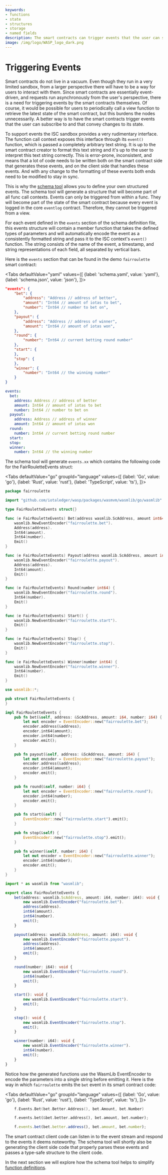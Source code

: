 ```yaml
---
keywords:
- functions
- state
- structures
- storage
- named fields
description: The smart contracts can trigger events that the user can subscribe to and that convey changes to its state.
image: /img/logo/WASP_logo_dark.png
---
```



# Triggering Events

Smart contracts do not live in a vacuum. Even though they run in a very limited
sandbox, from a larger perspective there will have to be a way for users to interact
with them. Since smart contracts are essentially event-driven, and requests run
asynchronously from the user's perspective, there is a need for triggering events by
the smart contracts themselves. Of course, it would be possible for users to
periodically call a view function to retrieve the latest state of the smart contract,
but this burdens the nodes unnecessarily. A better way is to have the smart contracts
trigger events that the user can subscribe to and that convey changes to its state.

To support events the ISC sandbox provides a very rudimentary interface. The function
call context exposes this interface through its `event()` function, which is passed a
completely arbitrary text string. It is up to the smart contract creator to format
this text string and it's up to the user to interpret this text string correctly. This
is error-prone, inconsistent, and means that a lot of code needs to be written both on
the smart contract side that generates these events, and on the client side that handles
these events. And with any change to the formatting of these events both ends need to be
modified to stay in sync.

This is why the [schema tool](usage.mdx) allows you to define your own structured events.
The schema tool will generate a structure that will become part of all func call contexts.
Events can only be triggered from within a func. They will become part of the state of the
smart contract because every event is logged in the core `eventlog` contract.
Therefore, they cannot be triggered from a view.

For each event defined in the `events` section of the schema definition file, this
events structure will contain a member function that takes the defined types of parameters
and will automatically encode the event as a consistently formatted string and pass it
to the ISC context's `event()` function. The string consists of the name of the event,
a timestamp, and string representations of each field, all separated by vertical bars.

Here is the `events` section that can be found in the demo `fairroulette` smart contract:

<Tabs defaultValue="yaml"
      values={[
          {label: 'schema.yaml', value: 'yaml'},
          {label: 'schema.json', value: 'json'},
      ]}>

<TabItem value="json">

```json
"events": {
    "bet": {
        "address": "Address // address of better",
        "amount": "Int64 // amount of iotas to bet",
        "number": "Int64 // number to bet on",
    },
    "payout": {
        "address": "Address // address of winner",
        "amount": "Int64 // amount of iotas won",
    },
    "round": {
        "number": "Int64 // current betting round number"
    },
    "start": {
    },
    "stop": {
    },
    "winner": {
        "number": "Int64 // the winning number"
    }
}
```

</TabItem>

<TabItem value="yaml">

```yaml
events:
  bet:
    address: Address // address of better
    amount: Int64 // amount of iotas to bet
    number: Int64 // number to bet on
  payout:
    address: Address // address of winner
    amount: Int64 // amount of iotas won
  round:
    number: Int64 // current betting round number
  start:
  stop:
  winner:
    number: Int64 // the winning number
```

</TabItem>
</Tabs>

The schema tool will generate `events.xx` which contains the following code for the
FairRouletteEvents struct:

<Tabs defaultValue="go"
      groupId="language"
      values={[
          {label: 'Go', value: 'go'},
          {label: 'Rust', value: 'rust'},
          {label: 'TypeScript', value: 'ts'},
      ]}>

<TabItem value="go">

```go
package fairroulette

import "github.com/iotaledger/wasp/packages/wasmvm/wasmlib/go/wasmlib"

type FairRouletteEvents struct{}

func (e FairRouletteEvents) Bet(address wasmlib.ScAddress, amount int64, number int64) {
    wasmlib.NewEventEncoder("fairroulette.bet").
    Address(address).
    Int64(amount).
    Int64(number).
    Emit()
}

func (e FairRouletteEvents) Payout(address wasmlib.ScAddress, amount int64) {
    wasmlib.NewEventEncoder("fairroulette.payout").
    Address(address).
    Int64(amount).
    Emit()
}

func (e FairRouletteEvents) Round(number int64) {
    wasmlib.NewEventEncoder("fairroulette.round").
    Int64(number).
    Emit()
}

func (e FairRouletteEvents) Start() {
    wasmlib.NewEventEncoder("fairroulette.start").
    Emit()
}

func (e FairRouletteEvents) Stop() {
    wasmlib.NewEventEncoder("fairroulette.stop").
    Emit()
}

func (e FairRouletteEvents) Winner(number int64) {
    wasmlib.NewEventEncoder("fairroulette.winner").
    Int64(number).
    Emit()
}
```

</TabItem>
<TabItem value="rust">

```rust
use wasmlib::*;

pub struct FairRouletteEvents {
}

impl FairRouletteEvents {
    pub fn bet(&self, address: &ScAddress, amount: i64, number: i64) {
        let mut encoder = EventEncoder::new("fairroulette.bet");
        encoder.address(&address);
        encoder.int64(amount);
        encoder.int64(number);
        encoder.emit();
    }

    pub fn payout(&self, address: &ScAddress, amount: i64) {
        let mut encoder = EventEncoder::new("fairroulette.payout");
        encoder.address(&address);
        encoder.int64(amount);
        encoder.emit();
    }

    pub fn round(&self, number: i64) {
        let mut encoder = EventEncoder::new("fairroulette.round");
        encoder.int64(number);
        encoder.emit();
    }

    pub fn start(&self) {
        EventEncoder::new("fairroulette.start").emit();
    }

    pub fn stop(&self) {
        EventEncoder::new("fairroulette.stop").emit();
    }

    pub fn winner(&self, number: i64) {
        let mut encoder = EventEncoder::new("fairroulette.winner");
        encoder.int64(number);
        encoder.emit();
    }
}
```

</TabItem>
<TabItem value="ts">

```ts
import * as wasmlib from "wasmlib";

export class FairRouletteEvents {
    bet(address: wasmlib.ScAddress, amount: i64, number: i64): void {
        new wasmlib.EventEncoder("fairroulette.bet").
        address(address).
        int64(amount).
        int64(number).
        emit();
    }

    payout(address: wasmlib.ScAddress, amount: i64): void {
        new wasmlib.EventEncoder("fairroulette.payout").
        address(address).
        int64(amount).
        emit();
    }

    round(number: i64): void {
        new wasmlib.EventEncoder("fairroulette.round").
        int64(number).
        emit();
    }

    start(): void {
        new wasmlib.EventEncoder("fairroulette.start").
        emit();
    }

    stop(): void {
        new wasmlib.EventEncoder("fairroulette.stop").
        emit();
    }

    winner(number: i64): void {
        new wasmlib.EventEncoder("fairroulette.winner").
        int64(number).
        emit();
    }
}
```

</TabItem>
</Tabs>

Notice how the generated functions use the WasmLib EventEncoder to encode the
parameters into a single string before emitting it. Here is the way in which
`fairroulette` emits the `bet` event in its smart contract code:


<Tabs defaultValue="go"
      groupId="language"
      values={[
          {label: 'Go', value: 'go'},
          {label: 'Rust', value: 'rust'},
          {label: 'TypeScript', value: 'ts'},
      ]}>

<TabItem value="go">

```go
    f.Events.Bet(bet.Better.Address(), bet.Amount, bet.Number)
```

</TabItem>
<TabItem value="rust">

```rust
    f.events.bet(&bet.better.address(), bet.amount, bet.number);
```

</TabItem>
<TabItem value="ts">

```ts
    f.events.bet(bet.better.address(), bet.amount, bet.number);
```

</TabItem>
</Tabs>

The smart contract client code can listen in to the event stream and respond to the
events it deems noteworthy. The schema tool will shortly also be generating the client
side code that properly parses these events and passes a type-safe structure to the
client code.

In the next section we will explore how the schema tool helps to simplify
[function definitions](funcs.mdx).
